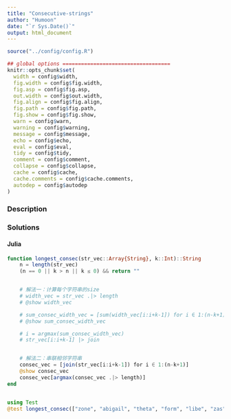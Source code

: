 ```yaml
---
title: "Consecutive-strings"
author: "Humoon"
date: "`r Sys.Date()`"
output: html_document
---
```



```r
source("../config/config.R")

## global options ===================================
knitr::opts_chunk$set(
  width = config$width,
  fig.width = config$fig.width,
  fig.asp = config$fig.asp,
  out.width = config$out.width,
  fig.align = config$fig.align,
  fig.path = config$fig.path,
  fig.show = config$fig.show,
  warn = config$warn,
  warning = config$warning,
  message = config$message,
  echo = config$echo,
  eval = config$eval,
  tidy = config$tidy,
  comment = config$comment,
  collapse = config$collapse,
  cache = config$cache,
  cache.comments = config$cache.comments,
  autodep = config$autodep
)
```

### Description



### Solutions


#### Julia

```julia
function longest_consec(str_vec::Array{String}, k::Int)::String
    n = length(str_vec)
    (n == 0 || k > n || k ≤ 0) && return ""


    # 解法一：计算每个字符串的size
    # width_vec = str_vec .|> length
    # @show width_vec

    # sum_consec_width_vec = [sum(width_vec[i:i+k-1]) for i ∈ 1:(n-k+1)]
    # @show sum_consec_width_vec

    # i = argmax(sum_consec_width_vec)
    # str_vec[i:i+k-1] |> join


    # 解法二：串联相邻字符串
    consec_vec = [join(str_vec[i:i+k-1]) for i ∈ 1:(n-k+1)]
    @show consec_vec
    consec_vec[argmax(consec_vec .|> length)]
end


using Test
@test longest_consec(["zone", "abigail", "theta", "form", "libe", "zas"], 2) == "abigailtheta"
```
